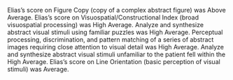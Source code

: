 <summary>
Elias's score on Figure Copy (copy of a complex abstract figure) was Above Average.
Elias's score on Visuospatial/Constructional Index (broad visuospatial processing) was High Average.
Analyze and synthesize abstract visual stimuli using familiar puzzles was High Average.
Perceptual processing, discrimination, and pattern matching of a series of abstract images requiring close attention to visual detail was High Average.
Analyze and synthesize abstract visual stimuli unfamiliar to the patient fell within the High Average.
Elias's score on Line Orientation (basic perception of visual stimuli) was Average.


</summary>
